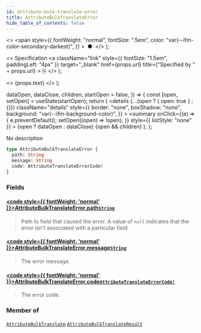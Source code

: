 ```yaml
---
id: attribute-bulk-translate-error
title: AttributeBulkTranslateError
hide_table_of_contents: false
---
```


  <>
    <span
      style={{
        fontWeight: "normal",
        fontSize: ".5em",
        color: "var(--ifm-color-secondary-darkest)",
      }}
    >
      &nbsp;●&nbsp;
    </span>
  </>
);

  <>
    Specification
    <a
      className="link"
      style={{ fontSize: "1.5em", paddingLeft: "4px" }}
      target="\_blank"
      href={props.url}
      title={"Specified by " + props.url}
    >
      ⎘
    </a>
  </>
);

  <>
    <span className={props.class}>{props.text}</span>
  </>
);


  dataOpen,
  dataClose,
  children,
  startOpen = false,
}) => {
  const [open, setOpen] = useState(startOpen);
  return (
    <details
      {...(open ? { open: true } : {})}
      className="details"
      style={{
        border: "none",
        boxShadow: "none",
        background: "var(--ifm-background-color)",
      }}
    >
      <summary
        onClick={(e) => {
          e.preventDefault();
          setOpen((open) => !open);
        }}
        style={{ listStyle: "none" }}
      >
        {open ? dataOpen : dataClose}
      </summary>
      {open && children}
    </details>
  );
};

No description

```graphql
type AttributeBulkTranslateError {
  path: String
  message: String
  code: AttributeTranslateErrorCode!
}
```

### Fields

#### [<code style={{ fontWeight: 'normal' }}>AttributeBulkTranslateError.<b>path</b></code>](#)<Bullet />[`String`](../../../api-reference/miscellaneous/scalars/string) <Badge class="badge badge--secondary" text="scalar"/>

> Path to field that caused the error. A value of `null` indicates that the error isn't associated with a particular field.

#### [<code style={{ fontWeight: 'normal' }}>AttributeBulkTranslateError.<b>message</b></code>](#)<Bullet />[`String`](../../../api-reference/miscellaneous/scalars/string) <Badge class="badge badge--secondary" text="scalar"/>

> The error message.

#### [<code style={{ fontWeight: 'normal' }}>AttributeBulkTranslateError.<b>code</b></code>](#)<Bullet />[`AttributeTranslateErrorCode!`](../../../api-reference/attributes/enums/attribute-translate-error-code) <Badge class="badge badge--secondary" text="non-null"/> <Badge class="badge badge--secondary" text="enum"/>

> The error code.

### Member of

[`AttributeBulkTranslate`](../../../api-reference/attributes/objects/attribute-bulk-translate) <Badge class="badge badge--secondary" text="object"/><Bullet />[`AttributeBulkTranslateResult`](../../../api-reference/attributes/objects/attribute-bulk-translate-result) <Badge class="badge badge--secondary" text="object"/>
